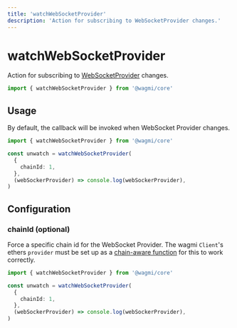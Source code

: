 ```yaml
---
title: 'watchWebSocketProvider'
description: 'Action for subscribing to WebSocketProvider changes.'
---
```



# watchWebSocketProvider

Action for subscribing to [WebSocketProvider](/core/actions/getWebSocketProvider) changes.

```ts
import { watchWebSocketProvider } from '@wagmi/core'
```

## Usage

By default, the callback will be invoked when WebSocket Provider changes.

```ts
import { watchWebSocketProvider } from '@wagmi/core'

const unwatch = watchWebSocketProvider(
  {
    chainId: 1,
  },
  (webSockerProvider) => console.log(webSockerProvider),
)
```

## Configuration

### chainId (optional)

Force a specific chain id for the WebSocket Provider. The wagmi `Client`'s ethers `provider` must be set up as a [chain-aware function](/core/client#provider-optional) for this to work correctly.

```ts {5}
import { watchWebSocketProvider } from '@wagmi/core'

const unwatch = watchWebSocketProvider(
  {
    chainId: 1,
  },
  (webSockerProvider) => console.log(webSockerProvider),
)
```
